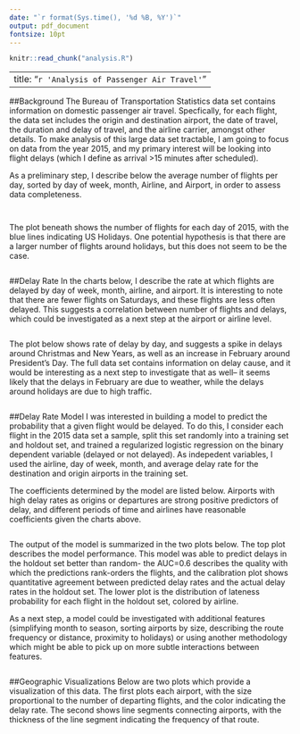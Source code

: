 ```yaml
---
date: "`r format(Sys.time(), '%d %B, %Y')`"
output: pdf_document
fontsize: 10pt
---
```



``` r
knitr::read_chunk("analysis.R")
```

---
title: "`r 'Analysis of Passenger Air Travel'`"
---

##Background
The Bureau of Transportation Statistics data set contains information on domestic passenger air travel. Specfically, for each flight, the data set includes the origin and destination airport, the date of travel, the duration and delay of travel, and the airline carrier, amongst other details. To make analysis of this large data set tractable, I am going to focus on data from the year 2015, and my primary interest will be looking into flight delays (which I define as arrival >15 minutes after scheduled).

As a preliminary step, I describe below the average number of flights per day, sorted by day of week, month, Airline, and Airport, in order to assess data completeness.

```r
```

```r
```

The plot beneath shows the number of flights for each day of 2015, with the blue lines indicating US Holidays. One potential hypothesis is that there are a larger number of flights around holidays, but this does not seem to be the case.

```r
```

\newpage

##Delay Rate
In the charts below, I describe the rate at which flights are delayed by day of week, month, airline, and airport. It is interesting to note that there are fewer flights on Saturdays, and these flights are less often delayed. This suggests a correlation between number of flights and delays, which could be investigated as a next step at the airport or airline level.

```r
```

The plot below shows rate of delay by day, and suggests a spike in delays around Christmas and New Years, as well as an increase in February around President's Day. The full data set contains information on delay cause, and it would be interesting as a next step to investigate that as well-- it seems likely that the delays in February are due to weather, while the delays around holidays are due to high traffic.

```r
```

\newpage

##Delay Rate Model
I was interested in building a model to predict the probability that a given flight would be delayed. To do this, I consider each flight in the 2015 data set a sample, split this set randomly into a training set and holdout set, and trained a regularized logistic regression on the binary dependent variable (delayed or not delayed). As indepedent variables, I used the airline, day of week, month, and average delay rate for the destination and origin airports in the training set. 

The coefficients determined by the model are listed below. Airports with high delay rates as origins or departures are strong positive predictors of delay, and different periods of time and airlines have reasonable coefficients given the charts above.

```r
```

The output of the model is summarized in the two plots below. The top plot describes the model performance. This model was able to predict delays in the holdout set better than random- the AUC=0.6 describes the quality with which the predictions rank-orders the flights, and the calibration plot shows quantitative agreement between predicted delay rates and the actual delay rates in the holdout set. The lower plot is the distribution of lateness probability for each flight in the holdout set, colored by airline. 

As a next step, a model could be investigated with additional features (simplifying month to season, sorting airports by size, describing the route frequency or distance, proximity to holidays) or using another methodology which might be able to pick up on more subtle interactions between features.

```r
```

\newpage

##Geographic Visualizations
Below are two plots which provide a visualization of this data. The first plots each airport, with the size proportional to the number of departing flights, and the color indicating the delay rate. The second shows line segments connecting airports, with the thickness of the line segment indicating the frequency of that route.


```r
```


